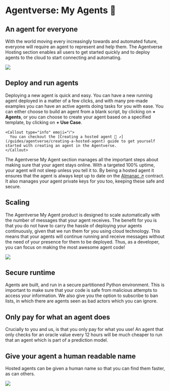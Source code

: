 
# Agentverse: My Agents 🚢

## An agent for everyone

With the world moving every increasingly towards and automated future, everyone will require an agent to represent and help them. The Agentverse Hosting section enables all users to get started quickly and to deploy agents to the cloud to start connecting and automating.

![](../../../src/images/an-agent-for-everyone.png)

## Deploy and run agents

Deploying a new agent is quick and easy. You can have a new running agent deployed in a matter of a few clicks, and with many pre-made examples you can have an active agents doing tasks for you with ease. You can either choose to build an agent from a blank script, by clicking on **+ Agents**, or you can choose to create your agent based on a specified template, by clicking on **+ Use Case**.

    <Callout type="info" emoji="ℹ️">
      You can checkout the [Creating a hosted agent 🤖 ↗️](/guides/agentverse/creating-a-hosted-agent) guide to get yourself started with creating an agent in the Agentverse.
    </Callout>

The Agentverse My Agent section manages all the important steps about making sure that your agent stays online. With a targeted 100% uptime, your agent will not sleep unless you tell it to. By being a hosted agent it ensures that the agent is always kept up to date on the [Almanac ↗️](/references/contracts/uagents-almanac/almanac-overview) contract. It also manages your agent private keys for you too, keeping these safe and secure.

## Scaling

The Agentverse My Agent product is designed to scale automatically with the number of messages that your agent receives. The benefit for you is that you do not have to carry the hassle of deploying your agents continuously, given that we run them for you using cloud technology. This means that your agents will continue running and receive messages without the need of your presence for them to be deployed. Thus, as a developer, you can focus on making the most awesome agent code!

![](../../../src/images/scaling-hosting.png)

## Secure runtime

Agents are built, and run in a secure partitioned Python environment. This is important to make sure that your code is safe from malicious attempts to access your information. We also give you the option to subscribe to ban lists, in which there are agents seen as bad actors which you can ignore.

## Only pay for what an agent does

Crucially to you and us, is that you only pay for what you use! An agent that only checks for an oracle value every 12 hours will be much cheaper to run that an agent which is part of a prediction model.

## Give your agent a human readable name

Hosted agents can be given a human name so that you can find them faster, as can others.

![](../../../src/images/hosting-name-service_1.png)